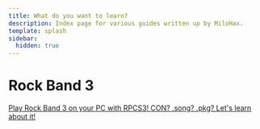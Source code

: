 ```yaml
---
title: What do you want to learn?
description: Index page for various guides written up by MiloHax.
template: splash
sidebar:
  hidden: true
---
```


# Rock Band 3
<CardGrid stagger>
	<a href="/milohaxguides/en/rb3pc/intro/disclaimers/" class="no-underline">
  <Card title="Rock Band 3 on PC" icon="document">
    Play Rock Band 3 on your PC with RPCS3!
  </Card>
</a>
	<a href="/milohaxguides/en/rb3/ps3customs/intro/" class="no-underline">
  <Card title="Installing customs on PS3/RPCS3" icon="download">
    CON? .song? .pkg? Let's learn about it!
  </Card>
</a>
</CardGrid>
